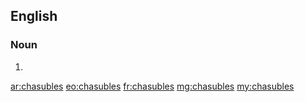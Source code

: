 ==English==

===Noun===
{{head|en|plural}}

# {{plural of|chasuble|lang=en|nocat=1}}

[[ar:chasubles]]
[[eo:chasubles]]
[[fr:chasubles]]
[[mg:chasubles]]
[[my:chasubles]]